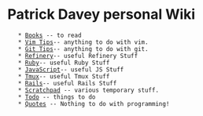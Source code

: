 = Patrick Davey personal Wiki =
    * [[Books]] -- to read
    * [[Vim Tips]]-- anything to do with vim.
    * [[Git Tips]]-- anything to do with git.
    * [[Refinery]]-- useful Refinery Stuff
    * [[Ruby]]-- useful Ruby Stuff
    * [[JavaScript]]-- useful JS Stuff
    * [[Tmux]]-- useful Tmux Stuff
    * [[Rails]]-- useful Rails Stuff
    * [[Scratchpad]] -- various temporary stuff.
    * [[Todo]] -- things to do
    * [[Quotes]] -- Nothing to do with programming!



